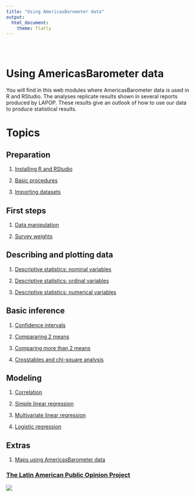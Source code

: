 ```yaml
---
title: "Using AmericasBarometer data"
output: 
  html_document:
    theme: flatly
---
```


```{=html}
<style type="text/css">
.title {
  display: none;
}

#getting-started img {
  margin-right: 10px;
}

</style>
```
<div class="row" style="padding-top: 30px;">

::: col-sm-6
# **Using AmericasBarometer data**

You will find in this web modules where AmericasBarometer data is used in R and RStudio. The analyses replicate results shown in several reports produced by LAPOP. These results give an outlook of how to use our data to produce statistical results.

# Topics

## Preparation

1.  [Installing R and RStudio](https://arturomaldonado.github.io/BarometroEdu_Web_Eng/install.html)

2.  [Basic procedures](https://arturomaldonado.github.io/BarometroEdu_Web_Eng/basic.html)

3.  [Importing datasets](https://arturomaldonado.github.io/BarometroEdu_Web_Eng/dataset.html)

## First steps

1.  [Data manipulation](https://arturomaldonado.github.io/BarometroEdu_Web_Eng/Manipulation.html)

2.  [Survey weights](https://arturomaldonado.github.io/BarometroEdu_Web_Eng/Weights.html)

## Describing and plotting data

1.  [Descriptive statistics: nominal variables](https://arturomaldonado.github.io/BarometroEdu_Web_Eng/Descriptives.html)

2.  [Descriptive statistics: ordinal variables](https://arturomaldonado.github.io/BarometroEdu_Web_Eng/Descriptives2.html)

3.  [Descriptive statistics: numerical variables](https://arturomaldonado.github.io/BarometroEdu_Web_Eng/Descriptives3.html)

## Basic inference

1.  [Confidence intervals](https://arturomaldonado.github.io/BarometroEdu_Web_Eng/CI.html)

2.  [Compararing 2 means](https://arturomaldonado.github.io/BarometroEdu_Web_Eng/ttest.html)

3.  [Comparing more than 2 means](https://arturomaldonado.github.io/BarometroEdu_Web_Eng/anova.html)

4.  [Crosstables and chi-square analysis](https://arturomaldonado.github.io/BarometroEdu_Web_Eng/chi.html)

## Modeling {.col-sm-6}

1.  [Correlation](https://arturomaldonado.github.io/BarometroEdu_Web_Eng/correlation.html)

2.  [Simple linear regression](https://arturomaldonado.github.io/BarometroEdu_Web_Eng/regresion1.html)

3.  [Multivariate linear regression](https://arturomaldonado.github.io/BarometroEdu_Web_Eng/regresion2.html)

4.  [Logistic regression](https://arturomaldonado.github.io/BarometroEdu_Web_Eng/logit.html)

## Extras

1.  [Maps using AmericasBarometer data](https://arturomaldonado.github.io/BarometroEdu_Web_Eng/maps.html)
:::

::: col-sm-6
### [The Latin American Public Opinion Project](https://www.vanderbilt.edu/lapop/)

<a href = "https://www.vanderbilt.edu/lapop/"> ![](images/logo.png) </a>
:::
